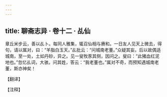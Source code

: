 ```yaml
---
---
---
```

title: 聊斋志异 · 卷十二 · 乩仙
---

章丘米步云，善以乩卜。每同人雅集，辄召仙相与赓和。一日友人见天上微去，得句，请以属对，曰：“羊脂白玉天。”乩批云：“问城南老董。”众疑其妄。后以故偶适城南，至一处，土如丹砂，异之。见一叟牧豕其侧，因问之。叟曰：“此猪血红泥地也。”忽忆乩词，大骇。问其姓，答云：“我老董也。”属对不奇，而预知遇城南老董，斯亦神矣！

【翻译】

【注释】

